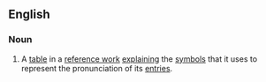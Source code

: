 ==English==

===Noun===
{{en-noun|sg=[[pronunciation]] [[guide]]}}

#{{countable}} A [[table]] in a [[reference work]] [[explain]]ing the [[symbol]]s that it uses to represent the pronunciation of its [[entry|entries]].